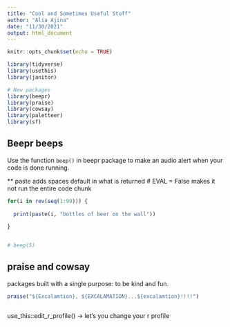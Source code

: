 ```yaml
---
title: "Cool and Sometimes Useful Stuff"
author: "Alia Ajina"
date: "11/30/2021"
output: html_document
---
```


```r
knitr::opts_chunk$set(echo = TRUE)

library(tidyverse)
library(usethis)
library(janitor)

# New packages
library(beepr)
library(praise)
library(cowsay)
library(paletteer)
library(sf)
```

## Beepr beeps

Use the function `beep()` in beepr package to make an audio alert when your code is done running.

** paste adds spaces default in what is returned
# EVAL = False makes it not run the entire code chunk

```r
for(i in rev(seq(1:99))) {
  
  print(paste(i, "bottles of beer on the wall"))
  
} 


# beep(5)
```

## praise and cowsay

packages built with a single purpose: to be kind and fun.

```r
praise("${Excalamtion}, ${EXCALAMATION}...${excalamtion}!!!!")



```

use_this::edit_r_profile() -> let's you change your r profile
